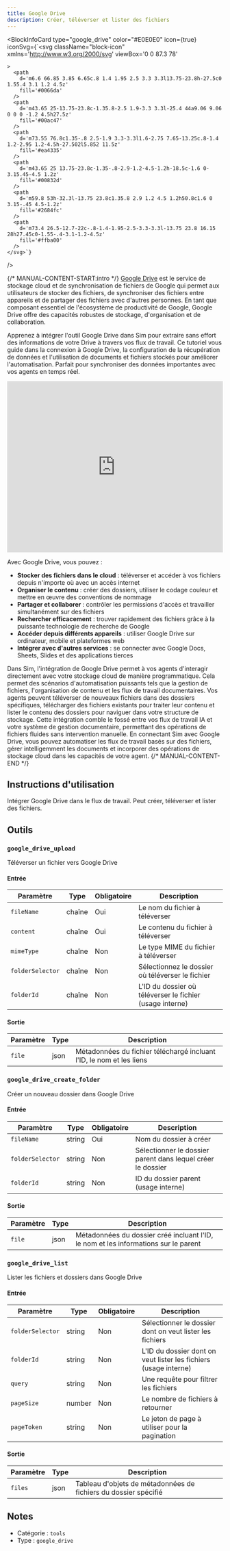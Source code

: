 ```yaml
---
title: Google Drive
description: Créer, téléverser et lister des fichiers
---
```



<BlockInfoCard 
  type="google_drive"
  color="#E0E0E0"
  icon={true}
  iconSvg={`<svg className="block-icon"
      xmlns='http://www.w3.org/2000/svg'
      viewBox='0 0 87.3 78'
      
      
      
    >
      <path
        d='m6.6 66.85 3.85 6.65c.8 1.4 1.95 2.5 3.3 3.3l13.75-23.8h-27.5c0 1.55.4 3.1 1.2 4.5z'
        fill='#0066da'
      />
      <path
        d='m43.65 25-13.75-23.8c-1.35.8-2.5 1.9-3.3 3.3l-25.4 44a9.06 9.06 0 0 0 -1.2 4.5h27.5z'
        fill='#00ac47'
      />
      <path
        d='m73.55 76.8c1.35-.8 2.5-1.9 3.3-3.3l1.6-2.75 7.65-13.25c.8-1.4 1.2-2.95 1.2-4.5h-27.502l5.852 11.5z'
        fill='#ea4335'
      />
      <path
        d='m43.65 25 13.75-23.8c-1.35-.8-2.9-1.2-4.5-1.2h-18.5c-1.6 0-3.15.45-4.5 1.2z'
        fill='#00832d'
      />
      <path
        d='m59.8 53h-32.3l-13.75 23.8c1.35.8 2.9 1.2 4.5 1.2h50.8c1.6 0 3.15-.45 4.5-1.2z'
        fill='#2684fc'
      />
      <path
        d='m73.4 26.5-12.7-22c-.8-1.4-1.95-2.5-3.3-3.3l-13.75 23.8 16.15 28h27.45c0-1.55-.4-3.1-1.2-4.5z'
        fill='#ffba00'
      />
    </svg>`}
/>

{/* MANUAL-CONTENT-START:intro */}
[Google Drive](https://drive.google.com) est le service de stockage cloud et de synchronisation de fichiers de Google qui permet aux utilisateurs de stocker des fichiers, de synchroniser des fichiers entre appareils et de partager des fichiers avec d'autres personnes. En tant que composant essentiel de l'écosystème de productivité de Google, Google Drive offre des capacités robustes de stockage, d'organisation et de collaboration.

Apprenez à intégrer l'outil Google Drive dans Sim pour extraire sans effort des informations de votre Drive à travers vos flux de travail. Ce tutoriel vous guide dans la connexion à Google Drive, la configuration de la récupération de données et l'utilisation de documents et fichiers stockés pour améliorer l'automatisation. Parfait pour synchroniser des données importantes avec vos agents en temps réel.

<iframe
  width="100%"
  height="400"
  src="https://www.youtube.com/embed/cRoRr4b-EAs"
  title="Utiliser l'outil Google Drive dans Sim"
  frameBorder="0"
  allow="accelerometer; autoplay; clipboard-write; encrypted-media; gyroscope; picture-in-picture"
  allowFullScreen
></iframe>

Avec Google Drive, vous pouvez :

- **Stocker des fichiers dans le cloud** : téléverser et accéder à vos fichiers depuis n'importe où avec un accès internet
- **Organiser le contenu** : créer des dossiers, utiliser le codage couleur et mettre en œuvre des conventions de nommage
- **Partager et collaborer** : contrôler les permissions d'accès et travailler simultanément sur des fichiers
- **Rechercher efficacement** : trouver rapidement des fichiers grâce à la puissante technologie de recherche de Google
- **Accéder depuis différents appareils** : utiliser Google Drive sur ordinateur, mobile et plateformes web
- **Intégrer avec d'autres services** : se connecter avec Google Docs, Sheets, Slides et des applications tierces

Dans Sim, l'intégration de Google Drive permet à vos agents d'interagir directement avec votre stockage cloud de manière programmatique. Cela permet des scénarios d'automatisation puissants tels que la gestion de fichiers, l'organisation de contenu et les flux de travail documentaires. Vos agents peuvent téléverser de nouveaux fichiers dans des dossiers spécifiques, télécharger des fichiers existants pour traiter leur contenu et lister le contenu des dossiers pour naviguer dans votre structure de stockage. Cette intégration comble le fossé entre vos flux de travail IA et votre système de gestion documentaire, permettant des opérations de fichiers fluides sans intervention manuelle. En connectant Sim avec Google Drive, vous pouvez automatiser les flux de travail basés sur des fichiers, gérer intelligemment les documents et incorporer des opérations de stockage cloud dans les capacités de votre agent.
{/* MANUAL-CONTENT-END */}

## Instructions d'utilisation

Intégrer Google Drive dans le flux de travail. Peut créer, téléverser et lister des fichiers.

## Outils

### `google_drive_upload`

Téléverser un fichier vers Google Drive

#### Entrée

| Paramètre | Type | Obligatoire | Description |
| --------- | ---- | ---------- | ----------- |
| `fileName` | chaîne | Oui | Le nom du fichier à téléverser |
| `content` | chaîne | Oui | Le contenu du fichier à téléverser |
| `mimeType` | chaîne | Non | Le type MIME du fichier à téléverser |
| `folderSelector` | chaîne | Non | Sélectionnez le dossier où téléverser le fichier |
| `folderId` | chaîne | Non | L'ID du dossier où téléverser le fichier \(usage interne\) |

#### Sortie

| Paramètre | Type | Description |
| --------- | ---- | ----------- |
| `file` | json | Métadonnées du fichier téléchargé incluant l'ID, le nom et les liens |

### `google_drive_create_folder`

Créer un nouveau dossier dans Google Drive

#### Entrée

| Paramètre | Type | Obligatoire | Description |
| --------- | ---- | -------- | ----------- |
| `fileName` | string | Oui | Nom du dossier à créer |
| `folderSelector` | string | Non | Sélectionner le dossier parent dans lequel créer le dossier |
| `folderId` | string | Non | ID du dossier parent \(usage interne\) |

#### Sortie

| Paramètre | Type | Description |
| --------- | ---- | ----------- |
| `file` | json | Métadonnées du dossier créé incluant l'ID, le nom et les informations sur le parent |

### `google_drive_list`

Lister les fichiers et dossiers dans Google Drive

#### Entrée

| Paramètre | Type | Obligatoire | Description |
| --------- | ---- | -------- | ----------- |
| `folderSelector` | string | Non | Sélectionner le dossier dont on veut lister les fichiers |
| `folderId` | string | Non | L'ID du dossier dont on veut lister les fichiers \(usage interne\) |
| `query` | string | Non | Une requête pour filtrer les fichiers |
| `pageSize` | number | Non | Le nombre de fichiers à retourner |
| `pageToken` | string | Non | Le jeton de page à utiliser pour la pagination |

#### Sortie

| Paramètre | Type | Description |
| --------- | ---- | ----------- |
| `files` | json | Tableau d'objets de métadonnées de fichiers du dossier spécifié |

## Notes

- Catégorie : `tools`
- Type : `google_drive`
